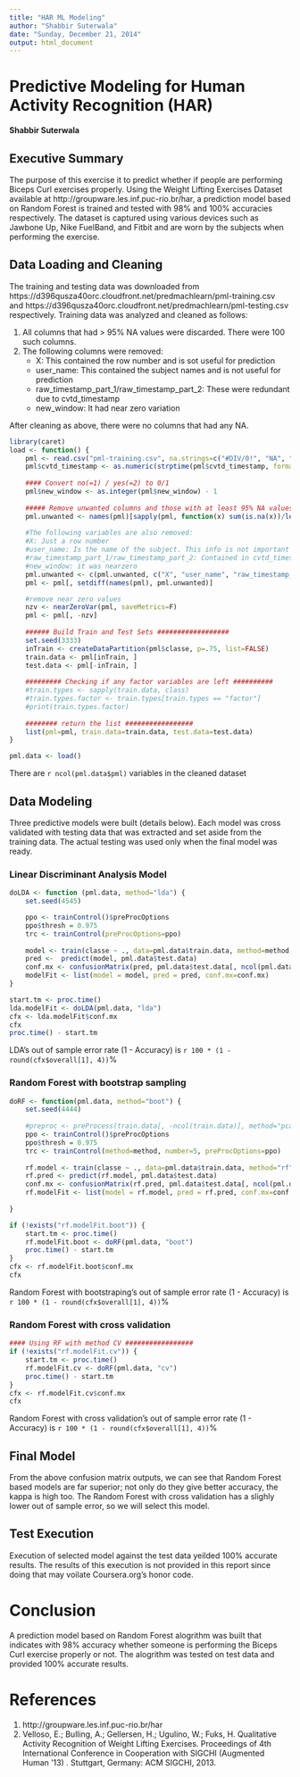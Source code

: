 ```yaml
---
title: "HAR ML Modeling"
author: "Shabbir Suterwala"
date: "Sunday, December 21, 2014"
output: html_document
---
```


# Predictive Modeling for Human Activity Recognition (HAR)
**Shabbir Suterwala**

## Executive Summary
The purpose of this exercise it to predict whether if people are performing Biceps Curl exercises properly. Using the Weight Lifting Exercises Dataset available at http://groupware.les.inf.puc-rio.br/har, a prediction model based on Random Forest is trained and tested with 98% and 100% accuracies respectively. The dataset is captured using various devices such as Jawbone Up, Nike FuelBand, and Fitbit and are worn by the subjects when performing the exercise.

## Data Loading and Cleaning
The training and testing data was downloaded from https://d396qusza40orc.cloudfront.net/predmachlearn/pml-training.csv and https://d396qusza40orc.cloudfront.net/predmachlearn/pml-testing.csv respectively. Training data was analyzed and cleaned as follows:

   1. All columns that had  > 95% NA values were discarded. There were 100 such columns.
   2. The following columns were removed:
      + X: This contained the row number and is sot useful for prediction
      + user_name: This contained the subject names and is not useful for prediction
      + raw_timestamp_part_1/raw_timestamp_part_2: These were redundant due to cvtd_timestamp
      + new_window: It had near zero variation

After cleaning as above, there were no columns that had any NA.

```r
library(caret)
load <- function() {
    pml <- read.csv("pml-training.csv", na.strings=c("#DIV/0!", "NA", ""))
    pml$cvtd_timestamp <- as.numeric(strptime(pml$cvtd_timestamp, format="%d/%m/%Y %H:%M"))
    
    #### Convert no(=1) / yes(=2) to 0/1
    pml$new_window <- as.integer(pml$new_window) - 1
    
    ##### Remove unwanted columns and those with at least 95% NA values ############    
    pml.unwanted <- names(pml)[sapply(pml, function(x) sum(is.na(x))/length(x)) > 0.95]
    
    #The following variables are also removed:
    #X: Just a row number
    #user_name: Is the name of the subject. This info is not important and will introduce a bias if used.
    #raw_timestamp_part_1/raw_timestamp_part_2: Contained in cvtd_timestamp
    #new_window: it was nearzero
    pml.unwanted <- c(pml.unwanted, c("X", "user_name", "raw_timestamp_part_1", "raw_timestamp_part_2"))
    pml <- pml[, setdiff(names(pml), pml.unwanted)]

    #remove near zero values
    nzv <- nearZeroVar(pml, saveMetrics=F)
    pml <- pml[, -nzv]
    
    ###### Build Train and Test Sets ##################
    set.seed(3333)
    inTrain <- createDataPartition(pml$classe, p=.75, list=FALSE)
    train.data <- pml[inTrain, ]
    test.data <- pml[-inTrain, ]
    
    ######### Checking if any factor variables are left ##########
    #train.types <- sapply(train.data, class)
    #train.types.factor <- train.types[train.types == "factor"]
    #print(train.types.factor)
    
    ######## return the list #################
    list(pml=pml, train.data=train.data, test.data=test.data)
} 

pml.data <- load()
```

There are `r ncol(pml.data$pml)` variables in the cleaned dataset

## Data Modeling

Three predictive models were built (details below). Each model was cross validated with testing data that was extracted and set aside from the training data. The actual testing was used only when the final model was ready. 

### Linear Discriminant Analysis Model

```r

doLDA <- function (pml.data, method="lda") {
    set.seed(4545)

    ppo <- trainControl()$preProcOptions
    ppo$thresh = 0.975
    trc <- trainControl(preProcOptions=ppo)
    
    model <- train(classe ~ ., data=pml.data$train.data, method=method, preProcess = "pca", trControl = trc)
    pred <-  predict(model, pml.data$test.data)
    conf.mx <- confusionMatrix(pred, pml.data$test.data[, ncol(pml.data$test.data)])
    modelFit <- list(model = model, pred = pred, conf.mx=conf.mx)        
}

start.tm <- proc.time()
lda.modelFit <- doLDA(pml.data, "lda")
cfx <- lda.modelFit$conf.mx
cfx
proc.time() - start.tm
```

LDA's out of sample error rate (1 - Accuracy) is `r 100 * (1 - round(cfx$overall[1], 4))`%

### Random Forest with bootstrap sampling
```r
doRF <- function(pml.data, method="boot") {
    set.seed(4444)
    
    #preproc <- preProcess(train.data[, -ncol(train.data)], method="pca", thresh = 0.975)
    ppo <- trainControl()$preProcOptions
    ppo$thresh = 0.975
    trc <- trainControl(method=method, number=5, preProcOptions=ppo)
    
    rf.model <- train(classe ~ ., data=pml.data$train.data, method="rf", preProcess = "pca", trControl = trc)
    rf.pred <- predict(rf.model, pml.data$test.data)
    conf.mx <- confusionMatrix(rf.pred, pml.data$test.data[, ncol(pml.data$test.data)])
    rf.modelFit <- list(model = rf.model, pred = rf.pred, conf.mx=conf.mx)
    
}

if (!exists("rf.modelFit.boot")) {
    start.tm <- proc.time()
    rf.modelFit.boot <- doRF(pml.data, "boot")
    proc.time() - start.tm
}
cfx <- rf.modelFit.boot$conf.mx
cfx
```
Random Forest with bootstraping's out of sample error rate (1 - Accuracy) is `r 100 * (1 - round(cfx$overall[1], 4))`%

### Random Forest with cross validation
```r
#### Using RF with method CV #################
if (!exists("rf.modelFit.cv")) {
    start.tm <- proc.time()
    rf.modelFit.cv <- doRF(pml.data, "cv")
    proc.time() - start.tm
}
cfx <- rf.modelFit.cv$conf.mx
cfx
```
Random Forest with cross validation's out of sample error rate (1 - Accuracy) is `r 100 * (1 - round(cfx$overall[1], 4))`%

## Final Model
From the above confusion matrix outputs, we can see that Random Forest based models are far superior; not only do they give better accuracy, the kappa is high too. The Random Forest with cross validation has a slighly lower out of sample error, so we will select this model.

## Test Execution
Execution of selected model against the test data yeilded 100% accurate results. The results of this execution is not provided in this report since doing that may voilate Coursera.org's honor code.

# Conclusion
A prediction model based on Random Forest alogrithm was built that indicates with 98% accuracy whether someone is performing the Biceps Curl exercise properly or not. The alogrithm was tested on test data and provided 100% accurate results.


# References
   1. http://groupware.les.inf.puc-rio.br/har
   2. Velloso, E.; Bulling, A.; Gellersen, H.; Ugulino, W.; Fuks, H. Qualitative Activity Recognition of Weight Lifting Exercises. Proceedings of 4th International Conference in Cooperation with SIGCHI (Augmented Human '13) . Stuttgart, Germany: ACM SIGCHI, 2013.
 